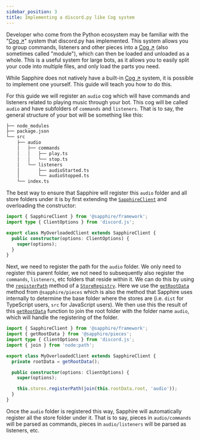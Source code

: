 ```yaml
---
sidebar_position: 3
title: Implementing a discord.py like Cog system
---
```


Developer who come from the Python ecosystem may be familiar with the "[Cog ↗️][cog]" system that discord.py has
implemented. This system allows you to group commands, listeners and other pieces into a [Cog ↗️][cog] (also sometimes
called "module"), which can then be loaded and unloaded as a whole. This is a useful system for large bots, as it allows
you to easily split your code into multiple files, and only load the parts you need.

While Sapphire does not natively have a built-in [Cog ↗️][cog] system, it is possible to implement one yourself. This
guide will teach you how to do this.

For this guide we will register an `audio` cog which will have commands and listeners related to playing music through
your bot. This cog will be called `audio` and have subfolders of `commands` and `listeners`. That is to say, the general
structure of your bot will be something like this:

```bash {4-10}
├── node_modules
├── package.json
└── src
    ├── audio
    │   ├── commands
    │   │   ├── play.ts
    │   │   └── stop.ts
    │   └── listeners
    │       ├── audioStarted.ts
    │       └── audioStopped.ts
    └── index.ts
```

The best way to ensure that Sapphire will register this `audio` folder and all store folders under it is by first
extending the [`SapphireClient`] and overloading the constructor:

```typescript ts2esm2cjs|{3-7}|{4-8}
import { SapphireClient } from '@sapphire/framework';
import type { ClientOptions } from 'discord.js';

export class MyOverloadedClient extends SapphireClient {
  public constructor(options: ClientOptions) {
    super(options);
  }
}
```

Next, we need to register the path for the `audio` folder. We only need to register this parent folder, we not need to
subsequently also register the `commands`, `listeners`, etc folders that reside within it. We can do this by using the
[`registerPath`] method of a [`StoreRegistry`]. Here we use the [`getRootData`] method from `@sapphire/pieces` which is
also the method that Sapphire uses internally to determine the base folder where the stores are (i.e. `dist` for
TypeScript users, `src` for JavaScript users). We then use this the result of this [`getRootData`] function to join the
root folder with the folder name `audio`, which will handle the registering of the folder.

```typescript ts2esm2cjs|{2,6,11}|{2,7,12}
import { SapphireClient } from '@sapphire/framework';
import { getRootData } from '@sapphire/pieces';
import type { ClientOptions } from 'discord.js';
import { join } from 'node:path';

export class MyOverloadedClient extends SapphireClient {
  private rootData = getRootData();

  public constructor(options: ClientOptions) {
    super(options);

    this.stores.registerPath(join(this.rootData.root, 'audio'));
  }
}
```

Once the `audio` folder is registered this way, Sapphire will automatically register all the store folder under it. That
is to say, pieces in `audio/commands` will be parsed as commands, pieces in `audio/listeners` will be parsed as
listeners, etc.

[cog]: https://discordpy.readthedocs.io/en/stable/ext/commands/cogs.html
[`getRootData`]: ../../Documentation/api-pieces/functions/getRootData
[`registerPath`]: ../../Documentation/api-pieces/classes/Store#registerpath
[`SapphireClient`]: ../../Documentation/api-framework/classes/SapphireClient
[`StoreRegistry`]: ../../Documentation/api-pieces/classes/StoreRegistry

